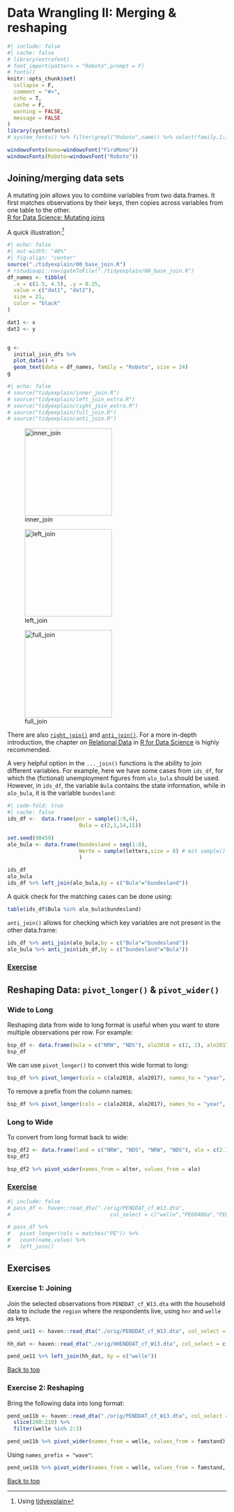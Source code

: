 # Data Wrangling II: Merging & reshaping {#wrang3}

```r
#| include: false
#| cache: false
# library(extrafont)
# font_import(pattern = "Roboto",prompt = F)
# fonts()
knitr::opts_chunk$set(
  collapse = F,
  comment = "#>",
  echo = T,
  cache = F,
  warning = FALSE,
  message = FALSE
)
library(systemfonts)
# system_fonts() %>% filter(grepl("Roboto",name)) %>% select(family,1:3)

windowsFonts(mono=windowsFont("FiraMono"))
windowsFonts(Roboto=windowsFont("Roboto"))
```

## Joining/merging data sets {#join}

A mutating join allows you to combine variables from two data.frames. It first matches observations by their keys, then copies across variables from one table to the other.\
[R for Data Science: Mutating joins](http://r4ds.had.co.nz/relational-data.html#mutating-joins)

A quick illustration:[^05_merge_pivot-1]

[^05_merge_pivot-1]: Using [tidyexplain](https://github.com/gadenbuie/tidyexplain)

```r
#| echo: false
#| out-width: "40%"
#| fig-align: "center"
source("./tidyexplain/00_base_join.R")
# rstudioapi::navigateToFile("./tidyexplain/00_base_join.R")
df_names <- tibble(
  .x = c(1.5, 4.5), .y = 0.25,
  value = c("dat1", "dat2"),
  size = 21,
  color = "black"
)

dat1 <- x
dat2 <- y


g <- 
  initial_join_dfs %>% 
  plot_data() +
  geom_text(data = df_names, family = "Roboto", size = 24) 
g
```

<!-- <img src="pic/static/png/original-dfs.png" width="480px" /> -->

```r
#| echo: false
# source("tidyexplain/inner_join.R")
# source("tidyexplain/left_join_extra.R")
# source("tidyexplain/right_join_extra.R")
# source("tidyexplain/full_join.R")
# source("tidyexplain/anti_join.R")
```

::: {#fig-elephants layout-ncol=3}
![inner_join](pic/inner-join.gif){width=200} 

![left_join](pic/left-join-extra.gif){width=200} 

![full_join](pic/full-join.gif){width=200}

<!-- join variants -->
:::

<!-- ![](pic/anti-join.gif) -->

<!-- ![](pic/right-join.gif) -->

There are also [`right_join()`](https://dplyr.tidyverse.org/reference/mutate-joins.html) and [`anti_join()`](https://dplyr.tidyverse.org/reference/filter-joins.html). For a more in-depth introduction, the chapter on [Relational Data](https://r4ds.had.co.nz/relational-data.html#relational-data) in [R for Data Science](https://r4ds.had.co.nz/) is highly recommended.

A very helpful option in the `..._join()` functions is the ability to join different variables. For example, here we have some cases from `ids_df`, for which the (fictional) unemployment figures from `alo_bula` should be used. However, in `ids_df`, the variable `Bula` contains the state information, while in `alo_bula`, it is the variable `bundesland`:

```r
#| code-fold: true
#| cache: false
ids_df <-  data.frame(pnr = sample(1:9,4),
                       Bula = c(2,1,14,15))

set.seed(90459)
alo_bula <- data.frame(bundesland = seq(1:8),
                       Werte = sample(letters,size = 8) # mit sample() kann eine zufällige Auswahl getroffen werden 
                       )
```

```r
ids_df
alo_bula
ids_df %>% left_join(alo_bula,by = c("Bula"="bundesland"))
```

A quick check for the matching cases can be done using:

```r
table(ids_df$Bula %in% alo_bula$bundesland)
```

`anti_join()` allows for checking which key variables are not present in the other data.frame:

```r
ids_df %>% anti_join(alo_bula,by = c("Bula"="bundesland"))
alo_bula %>% anti_join(ids_df,by = c("bundesland"="Bula"))
```

### [Exercise](#join_ue) {#uejoin}

## Reshaping Data: `pivot_longer()` & `pivot_wider()`

### Wide to Long

Reshaping data from wide to long format is useful when you want to store multiple observations per row. For example:

```r
bsp_df <- data.frame(bula = c("NRW", "NDS"), alo2018 = c(2, 2), alo2017 = c(1, 1))
bsp_df
```

We can use `pivot_longer()` to convert this wide format to long:

```r
bsp_df %>% pivot_longer(cols = c(alo2018, alo2017), names_to = "year", values_to = "alo")
```

To remove a prefix from the column names:

```r
bsp_df %>% pivot_longer(cols = c(alo2018, alo2017), names_to = "year", values_to = "alo", names_prefix = "alo")
```

### Long to Wide

To convert from long format back to wide:

```r
bsp_df2 <- data.frame(land = c("NRW", "NDS", "NRW", "NDS"), alo = c(2.1, 1.8, 2.4, 2.2), alter = c("age_1825", "age_1825", "age_2630", "age_2630"))
bsp_df2
```

```r
bsp_df2 %>% pivot_wider(names_from = alter, values_from = alo)
```

### [Exercise](#pivot_ue) {#uepivot}

```r
#| include: false
# pass_df <- haven::read_dta("./orig/PENDDAT_cf_W13.dta",
#                                col_select = c("welle","PEO0400a","PEO0400b","PEO0400c","PEO0400d"))

# pass_df %>% 
#   pivot_longer(cols = matches("PE")) %>% 
#   count(name,value) %>% 
#   left_join()

```



## Exercises

### Exercise 1: Joining {#join_ue}

Join the selected observations from `PENDDAT_cf_W13.dta` with the household data to include the `region` where the respondents live, using `hnr` and `welle` as keys.

```r
pend_ue11 <- haven::read_dta("./orig/PENDDAT_cf_W13.dta", col_select = c("pnr", "welle")) %>% slice(1:10)

hh_dat <- haven::read_dta("./orig/HHENDDAT_cf_W13.dta", col_select = c("hnr", "welle", "region"))

pend_ue11 %>% left_join(hh_dat, by = c("welle"))
```

[Back to top](#uejoin)

### Exercise 2: Reshaping {#pivot_ue}

Bring the following data into long format:

```r
pend_ue11b <- haven::read_dta("./orig/PENDDAT_cf_W13.dta", col_select = c("pnr", "welle", "famstand")) %>%
  slice(200:210) %>%
  filter(welle %in% 2:3)

pend_ue11b %>% pivot_wider(names_from = welle, values_from = famstand)
```

Using `names_prefix = "wave"`:

```r
pend_ue11b %>% pivot_wider(names_from = welle, values_from = famstand, names_prefix = "wave")
```

[Back to top](#uepivot)
